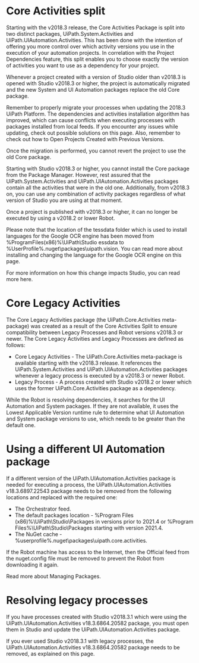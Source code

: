 ﻿# Core Activities split

Starting with the v2018.3 release, the Core Activities Package is split into two
            distinct packages, UiPath.System.Activities and
                UiPath.UIAutomation.Activities. This has been done with the
            intention of offering you more control over which activity versions you use in the
            execution of your automation projects. In correlation with the Project Dependencies feature, this
            split enables you to choose exactly the version of activities you want to use as a
            dependency for your project.

Whenever a project created with a version of Studio older than v2018.3 is opened with
            Studio v2018.3 or higher, the project is automatically migrated and the new
                System and UI Automation packages replace the old Core
            package.

Remember to properly migrate your processes when updating the 2018.3 UiPath Platform. The
            dependencies and activities installation algorithm has improved, which can cause
            conflicts when executing processes with packages installed from local feeds. If you
            encounter any issues while updating, check out possible solutions on this page. Also,
            remember to check out how to Open Projects Created with Previous
                    Versions.

Once the migration is
            performed, you cannot revert the project to use the old Core package.

Starting with Studio v2018.3 or higher, you cannot install the Core package from
            the Package Manager. However, rest assured that the
                UiPath.System.Activities and
                UiPath.UIAutomation.Activities packages contain all the activities
            that were in the old one. Additionally, from v2018.3 on, you can use any combination of
            activity packages regardless of what version of Studio you are using at that moment.

Once a project is published
            with v2018.3 or higher, it can no longer be executed by using a v2018.2 or lower
            Robot.

Please note that the location of the tessdata folder which is used to
            install languages for the Google OCR engine has been moved from
                %ProgramFiles(x86)%\UiPath\Studio essdata to
                %UserProfile%\.nuget\packages\uipath.vision. You can read more
            about installing and changing the language for the Google OCR engine on this page.

For more information on how this change impacts Studio, you can read more here.

# Core Legacy Activities

The Core Legacy Activities package (the UiPath.Core.Activities
                meta-package) was created as a result of the Core Activities Split to ensure
                compatibility between Legacy Processes and Robot versions v2018.3 or newer. The Core
                Legacy Activities and Legacy Processes are defined as follows:

* Core Legacy Activities - The UiPath.Core.Activities meta-package is available starting with the v2018.3 release. It references the UiPath.System.Activities and UiPath.UIAutomation.Activities packages whenever a legacy process is executed by a v2018.3 or newer Robot.
* Legacy Process - A process created with Studio v2018.2 or lower which uses the former UiPath.Core.Activities package as a dependency.

While the Robot is resolving dependencies, it searches for the UI Automation
                and System packages. If they are not available, it uses the Lowest Applicable
                Version runtime rule to determine what UI Automation and System
                package versions to use, which needs to be greater than the default one.

# Using a different UI Automation package

If a different version of the UiPath.UIAutomation.Activities package
                is needed for executing a process, the
                    UiPath.UIAutomation.Activities v18.3.6897.22543 package needs
                to be removed from the following locations and replaced with the required one:

* The Orchestrator feed.
* The default packages location - %Program Files (x86)%\UiPath\Studio\Packages in versions prior to 2021.4 or %Program Files%\UiPath\Studio\Packages starting with version 2021.4.
* The NuGet cache - %userprofile%\.nuget\packages\uipath.core.activities.

If the Robot machine has access to the Internet, then the Official feed from the
                    nuget.config file must be removed to prevent the Robot from
                downloading it again.

Read more about Managing
                Packages.

# Resolving legacy processes

If you have processes created with Studio v2018.3.1 which were using the
                    UiPath.UIAutomation.Activities v18.3.6864.20582 package, you
                must open them in Studio and update the
                    UiPath.UIAutomation.Activities package.

If you ever used Studio v2018.3.1 with legacy processes, the
                    UiPath.UIAutomation.Activities v18.3.6864.20582 package needs
                to be removed, as explained on this page.
